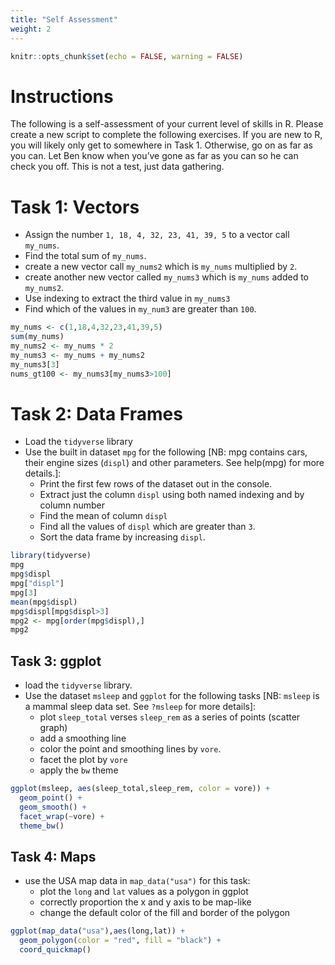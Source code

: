```yaml
---
title: "Self Assessment"
weight: 2
---
```


```r
knitr::opts_chunk$set(echo = FALSE, warning = FALSE)
```

# Instructions

The following is a self-assessment of your current level of skills in R. Please create a new script to complete the following exercises. If you are new to R, you will likely only get to somewhere in Task 1. Otherwise, go on as far as you can. Let Ben know when you've gone as far as you can so he can check you off. This is not a test, just data gathering.

# Task 1: Vectors

- Assign the number `1, 18, 4, 32, 23, 41, 39, 5` to a vector call `my_nums`.
- Find the total sum of `my_nums`.
- create a new vector call `my_nums2` which is `my_nums` multiplied by `2`.
- create another new vector called `my_nums3` which is `my_nums` added to `my_nums2`.
- Use indexing to extract the third value in `my_nums3`
- Find which of the values in `my_num3` are greater than `100`.

```r
my_nums <- c(1,18,4,32,23,41,39,5)
sum(my_nums)
my_nums2 <- my_nums * 2
my_nums3 <- my_nums + my_nums2
my_nums3[3]
nums_gt100 <- my_nums3[my_nums3>100]
```

# Task 2: Data Frames

- Load the `tidyverse` library
- Use the built in dataset `mpg` for the following [NB: mpg contains cars, their engine sizes (`displ`) and other parameters. See help(mpg) for more details.]:
    + Print the first few rows of the dataset out in the console.
    + Extract just the column `displ` using both named indexing and by column number
    + Find the mean of column `displ`
    + Find all the values of `displ` which are greater than `3`.
    + Sort the data frame by increasing `displ`.
    
```r
library(tidyverse)
mpg
mpg$displ
mpg["displ"]
mpg[3]
mean(mpg$displ)
mpg$displ[mpg$displ>3]
mpg2 <- mpg[order(mpg$displ),]
mpg2
```
   
   
## Task 3: ggplot

- load the `tidyverse` library.
- Use the dataset `msleep` and `ggplot` for the following tasks [NB: `msleep` is a mammal sleep data set. See `?msleep` for more details]:
    + plot `sleep_total` verses `sleep_rem` as a series of points (scatter graph)
    + add a smoothing line
    + color the point and smoothing lines by `vore`.
    + facet the plot by `vore`
    + apply the `bw` theme
    
```r
ggplot(msleep, aes(sleep_total,sleep_rem, color = vore)) +
  geom_point() +
  geom_smooth() +
  facet_wrap(~vore) +
  theme_bw()
```

  
## Task 4: Maps

- use the USA map data in `map_data("usa")` for this task:
    + plot the `long` and `lat` values as a polygon in ggplot
    + correctly proportion the x and y axis to be map-like
    + change the default color of the fill and border of the polygon
    
```r
ggplot(map_data("usa"),aes(long,lat)) +
  geom_polygon(color = "red", fill = "black") +
  coord_quickmap()
```